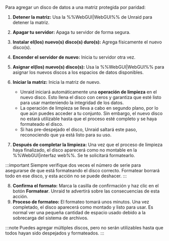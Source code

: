 Para agregar un disco de datos a una matriz protegida por paridad:

1. **Detener la matriz:** Usa la %%WebGUI|WebGUI%% de Unraid para detener la matriz.

2. **Apagar tu servidor:** Apaga tu servidor de forma segura.

3. **Instalar el(los) nuevo(s) disco(s) duro(s):** Agrega físicamente el nuevo disco(s).

4. **Encender el servidor de nuevo:** Inicia tu servidor otra vez.

5. **Asignar el(los) nuevo(s) disco(s):** Usa la %%WebGUI|WebGUI%% para asignar los nuevos discos a los espacios de datos disponibles.

6. **Iniciar la matriz:** Inicia la matriz de nuevo.

   - Unraid iniciará automáticamente una **operación de limpieza** en el nuevo disco. Esto llena el disco con ceros y garantiza que esté listo para usar manteniendo la integridad de los datos.
   - La operación de limpieza se lleva a cabo en segundo plano, por lo que aún puedes acceder a tu conjunto. Sin embargo, el nuevo disco no estará utilizable hasta que el proceso esté completo y se haya formateado el disco.
   - Si has pre-despejado el disco, Unraid saltará este paso, reconociendo que ya está listo para su uso.

7. **Después de completar la limpieza:** Una vez que el proceso de limpieza haya finalizado, el disco aparecerá como no montable en la %%WebGUI|interfaz web%%. Se te solicitará formatearlo.

:::important
Siempre verifique dos veces el número de serie para asegurarse de que está formateando el disco correcto. Formatear borrará todo en ese disco, y esta acción no se puede deshacer.
:::

8. **Confirma el formato:** Marca la casilla de confirmación y haz clic en el botón **Formatear**. Unraid te advertirá sobre las consecuencias de esta acción.
9. **Proceso de formateo:** El formateo tomará unos minutos. Una vez completado, el disco aparecerá como montado y listo para usar. Es normal ver una pequeña cantidad de espacio usado debido a la sobrecarga del sistema de archivos.

:::note
Puedes agregar múltiples discos, pero no serán utilizables hasta que todos hayan sido despejados y formateados.
:::
